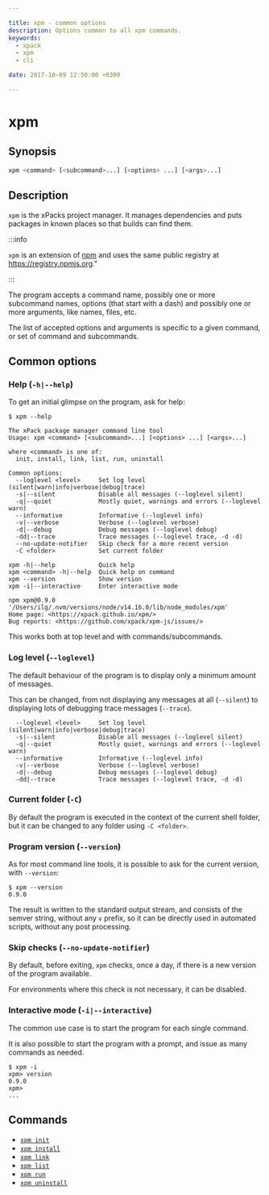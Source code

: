 ```yaml
---

title: xpm - common options
description: Options common to all xpm commands.
keywords:
  - xpack
  - xpm
  - cli

date: 2017-10-09 12:50:00 +0300

---
```


# xpm

## Synopsis

```sh
xpm <command> [<subcommand>...] [<options> ...] [<args>...]
```

## Description

`xpm` is the xPacks project manager. It manages dependencies
and puts packages in known places so that builds can find them.

:::info

`xpm` is an extension of
[npm](https://docs.npmjs.com/cli/npm.html) and
uses the same public registry at https://registry.npmjs.org."

:::

The program accepts a command name, possibly one or more subcommand
names, options (that start with a dash) and possibly one or more
arguments, like names, files, etc.

The list of accepted options and arguments is specific to a given
command, or set of command and subcommands.

## Common options

### Help (`-h|--help`)

To get an initial glimpse on the program, ask for help:

```console
$ xpm --help

The xPack package manager command line tool
Usage: xpm <command> [<subcommand>...] [<options> ...] [<args>...]

where <command> is one of:
  init, install, link, list, run, uninstall

Common options:
  --loglevel <level>     Set log level (silent|warn|info|verbose|debug|trace)
  -s|--silent            Disable all messages (--loglevel silent)
  -q|--quiet             Mostly quiet, warnings and errors (--loglevel warn)
  --informative          Informative (--loglevel info)
  -v|--verbose           Verbose (--loglevel verbose)
  -d|--debug             Debug messages (--loglevel debug)
  -dd|--trace            Trace messages (--loglevel trace, -d -d)
  --no-update-notifier   Skip check for a more recent version
  -C <folder>            Set current folder

xpm -h|--help            Quick help
xpm <command> -h|--help  Quick help on command
xpm --version            Show version
xpm -i|--interactive     Enter interactive mode

npm xpm@0.9.0 '/Users/ilg/.nvm/versions/node/v14.16.0/lib/node_modules/xpm'
Home page: <https://xpack.github.io/xpm/>
Bug reports: <https://github.com/xpack/xpm-js/issues/>
```

This works both at top level and with commands/subcommands.

### Log level (`--loglevel`)

The default behaviour of the program is to display only a minimum
amount of messages.

This can be changed, from not displaying any messages at all (`--silent`)
to displaying lots of debugging trace messages (`--trace`).

```console
  --loglevel <level>     Set log level (silent|warn|info|verbose|debug|trace)
  -s|--silent            Disable all messages (--loglevel silent)
  -q|--quiet             Mostly quiet, warnings and errors (--loglevel warn)
  --informative          Informative (--loglevel info)
  -v|--verbose           Verbose (--loglevel verbose)
  -d|--debug             Debug messages (--loglevel debug)
  -dd|--trace            Trace messages (--loglevel trace, -d -d)
```

### Current folder (`-C`)

By default the program is executed in the context of the current shell
folder, but it can be changed to any folder using `-C <folder>`.

### Program version (`--version`)

As for most command line tools, it is possible to ask for the current
version, with `--version`:

```console
$ xpm --version
0.9.0
```

The result is written to the standard output stream, and consists of the
semver string, without any `v` prefix, so it can be directly used in
automated scripts, without any post processing.

### Skip checks (`--no-update-notifier`)

By default, before exiting, `xpm` checks, once a day, if there is a
new version of the program available.

For environments where this check is not necessary, it can be disabled.

### Interactive mode (`-i|--interactive`)

The common use case is to start the program for each single command.

It is also possible to start the program with a prompt, and issue as many
commands as needed.

```console
$ xpm -i
xpm> version
0.9.0
xpm>
...
```

## Commands

- [`xpm init`](./init/)
- [`xpm install`](./install/)
- [`xpm link`](./link/)
- [`xpm list`](./list/)
- [`xpm run`](./run/)
- [`xpm uninstall`](./uninstall/)
